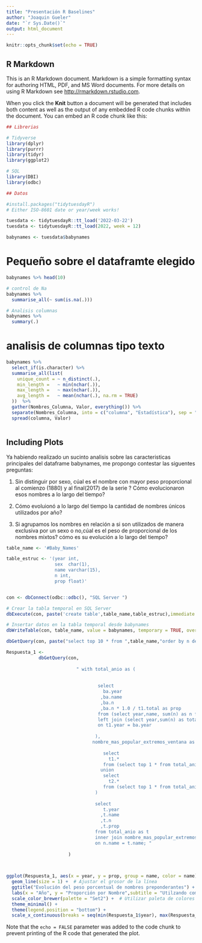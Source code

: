 ```yaml
---
title: "Presentación R Baselines"
author: "Joaquin Gueler"
date: "`r Sys.Date()`"
output: html_document
---
```


```r
knitr::opts_chunk$set(echo = TRUE)
```

## R Markdown

This is an R Markdown document. Markdown is a simple formatting syntax for authoring HTML, PDF, and MS Word documents. For more details on using R Markdown see <http://rmarkdown.rstudio.com>.

When you click the **Knit** button a document will be generated that includes both content as well as the output of any embedded R code chunks within the document. You can embed an R code chunk like this:

```r

## Librerias 

# Tidyverse
library(dplyr)
library(purrr)
library(tidyr)
library(ggplot2)

# SQL
library(DBI)
library(odbc)

## Datos 

#install.packages("tidytuesdayR")
# Either ISO-8601 date or year/week works!

tuesdata <- tidytuesdayR::tt_load('2022-03-22')
tuesdata <- tidytuesdayR::tt_load(2022, week = 12)

babynames <- tuesdata$babynames

```

# Pequeño sobre el dataframte elegido 




```r
babynames %>% head(10)

```

```r
# control de Na
babynames %>%
  summarise_all(~ sum(is.na(.)))

```


```r

# Analisis columnas 
babynames %>% 
  summary(.)

```


# analisis de columnas tipo texto 
```r
babynames %>%
  select_if(is.character) %>%
  summarise_all(list(
    unique_count = ~ n_distinct(.),
    min_length =   ~ min(nchar(.)),
    max_length =   ~ max(nchar(.)),
    avg_length =   ~ mean(nchar(.), na.rm = TRUE)
  ))  %>%
  gather(Nombres_Columna, Valor, everything()) %>%
  separate(Nombres_Columna, into = c("columna", "Estadística"), sep = "_", extra = "merge") %>%
  spread(columna, Valor)



```

## Including Plots

Ya habiendo realizado un sucinto analisis sobre las caracteristicas principales del dataframe babynames, me propongo contestar las siguentes preguntas:  

1) Sin distinguir por sexo, cúal es el nombre con mayor peso proporcional al comienzo (1880) y al final(2017) de la serie ? 
  Cómo evolucionaron esos nombres a lo largo del tiempo?  

2) Cómo evoluionó a lo largo del tiempo la cantidad de nombres únicos utilizados por año?

3) Si agrupamos los nombres en relación a si son utilizados de manera exclusiva por un sexo o no,cúal es el peso de proporcional de los nombres mixtos? cómo es su evolución a lo largo del tiempo? 



```r


table_name <- '#Baby_Names'

table_estruc <- '(year int,
                  sex  char(1),
                  name varchar(15),
                  n int,
                  prop float)'


con <- dbConnect(odbc::odbc(), "SQL Server ")

# Crear la tabla temporal en SQL Server
dbExecute(con, paste('create table',table_name,table_estruc),immediate = TRUE) 

# Insertar datos en la tabla temporal desde babynames
dbWriteTable(con, table_name, value = babynames, temporary = TRUE, overwrite = TRUE)

dbGetQuery(con, paste("select top 10 * from ",table_name,"order by n desc"))


```




```r






Respuesta_1 <- 
            dbGetQuery(con,
                         
                          " with total_anio as (
                            
                                
                                  select 
                                    ba.year
                                   ,ba.name
                                   ,ba.n
                                   ,ba.n * 1.0 / t1.total as prop 
                                  from (select year,name, sum(n) as n from #Baby_Names group by year,name) as ba
                                  left join (select year,sum(n) as total from #Baby_Names group by year) as t1 
                                  on t1.year = ba.year
                        
                                 ),
                                nombre_mas_popular_extremos_ventana as (
                                
                                    select 
                                      t1.* 
                                    from (select top 1 * from total_anio order by year asc, prop desc) as t1
                                   union 
                                    select 
                                      t2.* 
                                    from (select top 1 * from total_anio order by year desc, prop desc) as t2
                                 )
                                 
                                 select 
                                    t.year
                                   ,t.name
                                   ,t.n
                                   ,t.prop 
                                 from total_anio as t
                                 inner join nombre_mas_popular_extremos_ventana as n
                                 on n.name = t.name; "
                                 
                       )
            


ggplot(Respuesta_1, aes(x = year, y = prop, group = name, color = name)) +
  geom_line(size = 1) +  # Ajustar el grosor de la línea
  ggtitle("Evolución del peso porcentual de nombres preponderantes") +
  labs(x = "Año", y = "Proporción por Nombre",subtitle = "Utilzando como ejemplo el nombre más popular de cada extremo de la serie: de 1880 a 2017 ") +
  scale_color_brewer(palette = "Set2") +  # Utilizar paleta de colores
  theme_minimal() +
  theme(legend.position = "bottom") +
  scale_x_continuous(breaks = seq(min(Respuesta_1$year), max(Respuesta_1$year), by = 10), expand = c(0, 0))
```

Note that the `echo = FALSE` parameter was added to the code chunk to prevent printing of the R code that generated the plot.
